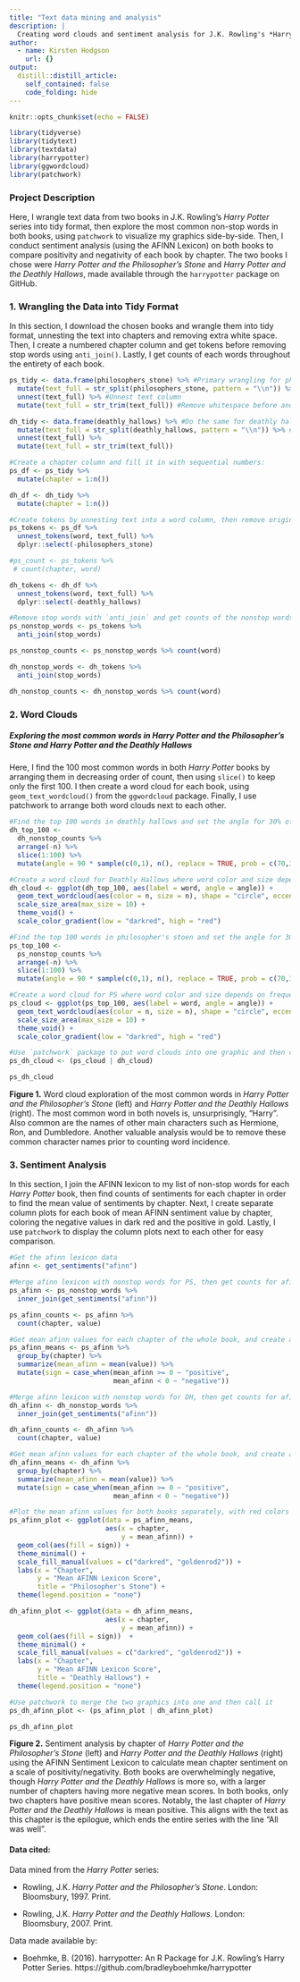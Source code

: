 ```yaml
---
title: "Text data mining and analysis"
description: |
  Creating word clouds and sentiment analysis for J.K. Rowling's *Harry Potter and the Philosopher's Stone* and *Harry Potter and the Deathly Hallows*.
author:
  - name: Kirsten Hodgson
    url: {}
output:
  distill::distill_article:
    self_contained: false
    code_folding: hide
---
```



```r
knitr::opts_chunk$set(echo = FALSE)

library(tidyverse)
library(tidytext)
library(textdata)
library(harrypotter)
library(ggwordcloud)
library(patchwork)
```

### Project Description

Here, I wrangle text data from two books in J.K. Rowling's *Harry Potter* series into tidy format, then explore the most common non-stop words in both books, using `patchwork` to visualize my graphics side-by-side. Then, I conduct sentiment analysis (using the AFINN Lexicon) on both books to compare positivity and negativity of each book by chapter. The two books I chose were *Harry Potter and the Philosopher's Stone* and *Harry Potter and the Deathly Hallows*, made available through the `harrypotter` package on GitHub.

### 1. Wrangling the Data into Tidy Format

In this section, I download the chosen books and wrangle them into tidy format, unnesting the text into chapters and removing extra white space. Then, I create a numbered chapter column and get tokens before removing stop words using `anti_join()`. Lastly, I get counts of each words throughout the entirety of each book.

```r
ps_tidy <- data.frame(philosophers_stone) %>% #Primary wrangling for philosopher's stone
  mutate(text_full = str_split(philosophers_stone, pattern = "\\n")) %>% #need two \ here to override operator
  unnest(text_full) %>% #Unnest text column
  mutate(text_full = str_trim(text_full)) #Remove whitespace before and after string

dh_tidy <- data.frame(deathly_hallows) %>% #Do the same for deathly hallows
  mutate(text_full = str_split(deathly_hallows, pattern = "\\n")) %>% #need two \ here to override operator
  unnest(text_full) %>% 
  mutate(text_full = str_trim(text_full))

#Create a chapter column and fill it in with sequential numbers:
ps_df <- ps_tidy %>% 
  mutate(chapter = 1:n())

dh_df <- dh_tidy %>% 
  mutate(chapter = 1:n())

#Create tokens by unnesting text into a word column, then remove original
ps_tokens <- ps_df %>% 
  unnest_tokens(word, text_full) %>% 
  dplyr::select(-philosophers_stone)

#ps_count <- ps_tokens %>% 
 # count(chapter, word)

dh_tokens <- dh_df %>% 
  unnest_tokens(word, text_full) %>% 
  dplyr::select(-deathly_hallows)

#Remove stop words with `anti_join` and get counts of the nonstop words for both books
ps_nonstop_words <- ps_tokens %>% 
  anti_join(stop_words) 

ps_nonstop_counts <- ps_nonstop_words %>% count(word)

dh_nonstop_words <- dh_tokens %>% 
  anti_join(stop_words) 

dh_nonstop_counts <- dh_nonstop_words %>% count(word)
```

### 2. Word Clouds

##### Exploring the most common words in *Harry Potter and the Philosopher's Stone* and *Harry Potter and the Deathly Hallows*

Here, I find the 100 most common words in both *Harry Potter* books by arranging them in decreasing order of count, then using `slice()` to keep only the first 100. I then create a word cloud for each book, using `geom_text_wordcloud()` from the `ggwordcloud` package. Finally, I use patchwork to arrange both word clouds next to each other.

```r
#Find the top 100 words in deathly hallows and set the angle for 30% of them to 90 degrees
dh_top_100 <-
  dh_nonstop_counts %>% 
  arrange(-n) %>% 
  slice(1:100) %>% 
  mutate(angle = 90 * sample(c(0,1), n(), replace = TRUE, prob = c(70,30)))

#Create a word cloud for Deathly Hallows where word color and size depends on frequency
dh_cloud <- ggplot(dh_top_100, aes(label = word, angle = angle)) +
  geom_text_wordcloud(aes(color = n, size = n), shape = "circle", eccentricity = 1) +
  scale_size_area(max_size = 10) +
  theme_void() +
  scale_color_gradient(low = "darkred", high = "red")

#Find the top 100 words in philosopher's stoen and set the angle for 30% of them to 90 degrees
ps_top_100 <-
  ps_nonstop_counts %>% 
  arrange(-n) %>% 
  slice(1:100) %>% 
  mutate(angle = 90 * sample(c(0,1), n(), replace = TRUE, prob = c(70,30)))

#Create a word cloud for PS where word color and size depends on frequency
ps_cloud <- ggplot(ps_top_100, aes(label = word, angle = angle)) +
  geom_text_wordcloud(aes(color = n, size = n), shape = "circle", eccentricity = 1) +
  scale_size_area(max_size = 10) +
  theme_void() +
  scale_color_gradient(low = "darkred", high = "red")

#Use `patchwork` package to put word clouds into one graphic and then call it
ps_dh_cloud <- (ps_cloud | dh_cloud)

ps_dh_cloud
```
**Figure 1.** Word cloud exploration of the most common words in *Harry Potter and the Philosopher's Stone* (left) and *Harry Potter and the Deathly Hallows* (right). The most common word in both novels is, unsurprisingly, "Harry". Also common are the names of other main characters such as Hermione, Ron, and Dumbledore. Another valuable analysis would be to remove these common character names prior to counting word incidence.

### 3. Sentiment Analysis

In this section, I join the AFINN lexicon to my list of non-stop words for each *Harry Potter* book, then find counts of sentiments for each chapter in order to find the mean value of sentiments by chapter. Next, I create separate column plots for each book of mean AFINN sentiment value by chapter, coloring the negative values in dark red and the positive in gold. Lastly, I use `patchwork` to display the column plots next to each other for easy comparison.

```r
#Get the afinn lexicon data
afinn <- get_sentiments("afinn")

#Merge afinn lexicon with nonstop words for PS, then get counts for afinn values
ps_afinn <- ps_nonstop_words %>% 
  inner_join(get_sentiments("afinn"))

ps_afinn_counts <- ps_afinn %>% 
  count(chapter, value)

#Get mean afinn values for each chapter of the whole book, and create a sign column to identify whether they are positive or negative means
ps_afinn_means <- ps_afinn %>% 
  group_by(chapter) %>% 
  summarize(mean_afinn = mean(value)) %>% 
  mutate(sign = case_when(mean_afinn >= 0 ~ "positive",
                          mean_afinn < 0 ~ "negative"))

#Merge afinn lexicon with nonstop words for DH, then get counts for afinn values
dh_afinn <- dh_nonstop_words %>% 
  inner_join(get_sentiments("afinn"))

dh_afinn_counts <- dh_afinn %>% 
  count(chapter, value)

#Get mean afinn values for each chapter of the whole book, and create a sign column to identify whether they are positive or negative means
dh_afinn_means <- dh_afinn %>% 
  group_by(chapter) %>% 
  summarize(mean_afinn = mean(value)) %>% 
  mutate(sign = case_when(mean_afinn >= 0 ~ "positive",
                          mean_afinn < 0 ~ "negative"))

#Plot the mean afinn values for both books separately, with red colors for negative values and gold for positive
ps_afinn_plot <- ggplot(data = ps_afinn_means, 
                        aes(x = chapter, 
                            y = mean_afinn)) +
  geom_col(aes(fill = sign)) +
  theme_minimal() +
  scale_fill_manual(values = c("darkred", "goldenrod2")) +
  labs(x = "Chapter", 
       y = "Mean AFINN Lexicon Score", 
       title = "Philosopher's Stone") +
  theme(legend.position = "none")

dh_afinn_plot <- ggplot(data = dh_afinn_means, 
                        aes(x = chapter, 
                            y = mean_afinn)) +
  geom_col(aes(fill = sign))  +
  theme_minimal() +
  scale_fill_manual(values = c("darkred", "goldenrod2")) +
  labs(x = "Chapter", 
       y = "Mean AFINN Lexicon Score", 
       title = "Deathly Hallows") +
  theme(legend.position = "none")

#Use patchwork to merge the two graphics into one and then call it
ps_dh_afinn_plot <- (ps_afinn_plot | dh_afinn_plot)

ps_dh_afinn_plot
```
**Figure 2.** Sentiment analysis by chapter of *Harry Potter and the Philosopher's Stone* (left) and *Harry Potter and the Deathly Hallows* (right) using the AFINN Sentiment Lexicon to calculate mean chapter sentiment on a scale of positivity/negativity. Both books are overwhelmingly negative, though *Harry Potter and the Deathly Hallows* is more so, with a larger number of chapters having more negative mean scores. In both books, only two chapters have positive mean scores. Notably, the last chapter of *Harry Potter and the Deathly Hallows* is mean positive. This aligns with the text as this chapter is the epilogue, which ends the entire series with the line "All was well".

#### Data cited:

Data mined from the *Harry Potter* series:

- Rowling, J.K. *Harry Potter and the Philosopher’s Stone*. London: Bloomsbury, 1997. Print.

- Rowling, J.K. *Harry Potter and the Deathly Hallows*. London: Bloomsbury, 2007. Print.


Data made available by:

- Boehmke, B. (2016). harrypotter: An R Package for J.K. Rowling's Harry Potter Series. https://github.com/bradleyboehmke/harrypotter

